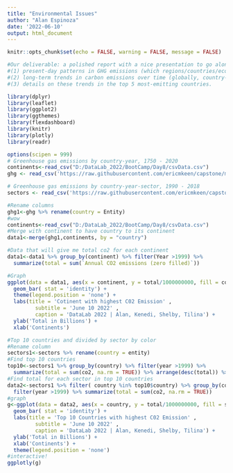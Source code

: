 ```yaml
---
title: "Environmental Issues"
author: "Alan Espinoza"
date: '2022-06-10'
output: html_document
---
```


```r

knitr::opts_chunk$set(echo = FALSE, warning = FALSE, message = FALSE)

```



```r

#Our deliverable: a polished report with a nice presentation to go along with it. The report should show interesting things about …
#(1) present-day patterns in GHG emissions (which regions/countries/economic sectors are the biggest emitters? Which emit the least?)
#(2) long-term trends in carbon emissions over time (globally, country-by-county, and sector-by-sector);
#(3) details on these trends in the top 5 most-emitting countries.

library(dplyr)
library(leaflet)
library(ggplot2)
library(ggthemes)
library(flexdashboard)
library(knitr)
library(plotly)
library(readr)

options(scipen = 999)
# Greenhouse gas emissions by country-year, 1750 - 2020
continents<-read_csv("D:/DataLab_2022/BootCamp/Day8/csvData.csv")
ghg <- read_csv('https://raw.githubusercontent.com/ericmkeen/capstone/master/co2.csv')

# Greenhouse gas emissions by country-year-sector, 1990 - 2018
sectors <- read_csv('https://raw.githubusercontent.com/ericmkeen/capstone/master/co2_sectors.csv')

```


```r

#Rename columns
ghg1<-ghg %>% rename(country = Entity)
#wow
continents<-read_csv("D:/DataLab_2022/BootCamp/Day8/csvData.csv")
#Merge with continent to have country to its continent
data1<-merge(ghg1,continents, by = "country")

#Data that will give me total co2 for each continent
data1<-data1 %>% group_by(continent) %>% filter(Year >1999) %>% 
  summarize(total = sum(`Annual CO2 emissions (zero filled)`))

#Graph 
ggplot(data = data1, aes(x = continent, y = total/1000000000, fill = continent)) +
  geom_bar( stat = 'identity') +
  theme(legend.position = 'none') +
  labs(title = 'Cotinent with highest C02 Emission' ,
         subtitle = 'June 10 2022' ,
         caption = 'DataLab 2022 | Alan, Kenedi, Shelby, Tilina') +
  ylab('Total in Billions') +
  xlab('Continents')

#Top 10 countries and divided by sector by color
#Rename column
sectors1<-sectors %>% rename(country = entity)
#Find top 10 countries
top10<-sectors1 %>% group_by(country) %>% filter(year >1999) %>% 
  summarize(total = sum(co2, na.rm = TRUE)) %>% arrange(desc(total)) %>% head(10)
#Find total for each sector in top 10 countries
data2<-sectors1 %>% filter( country %in% top10$country) %>% group_by(country,sector) %>%
  filter(year >1999) %>% summarize(total = sum(co2, na.rm = TRUE))
#graph
g<-ggplot(data = data2, aes(x = country, y = total/1000000000, fill = sector)) +
  geom_bar( stat = 'identity') +
  labs(title = 'Top 10 Countries with highest C02 Emission' ,
         subtitle = 'June 10 2022' ,
         caption = 'DataLab 2022 | Alan, Kenedi, Shelby, Tilina') +
  ylab('Total in Billions') +
  xlab('Continents') +
  theme(legend.position = 'none')
#interactive!
ggplotly(g)

  

```
